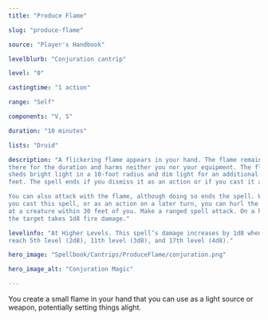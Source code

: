 ```yaml
---
title: "Produce Flame"

slug: "produce-flame"

source: "Player's Handbook"

levelblurb: "Conjuration cantrip"

level: "0"

castingtime: "1 action"

range: "Self"

components: "V, S"

duration: "10 minutes"

lists: "Druid"

description: "A flickering flame appears in your hand. The flame remains 
there for the duration and harms neither you nor your equipment. The flame 
sheds bright light in a 10-foot radius and dim light for an additional 10 
feet. The spell ends if you dismiss it as an action or if you cast it again.

You can also attack with the flame, although doing so ends the spell. When 
you cast this spell, or as an action on a later turn, you can hurl the flame 
at a creature within 30 feet of you. Make a ranged spell attack. On a hit, 
the target takes 1d8 fire damage."

levelinfo: "At Higher Levels. This spell’s damage increases by 1d8 when you 
reach 5th level (2d8), 11th level (3d8), and 17th level (4d8)."

hero_image: "Spellbook/Cantrips/ProduceFlame/conjuration.png"

hero_image_alt: "Conjuration Magic"

---
```

You create a small flame in your hand that you can use as a light source or weapon, potentially setting things alight.